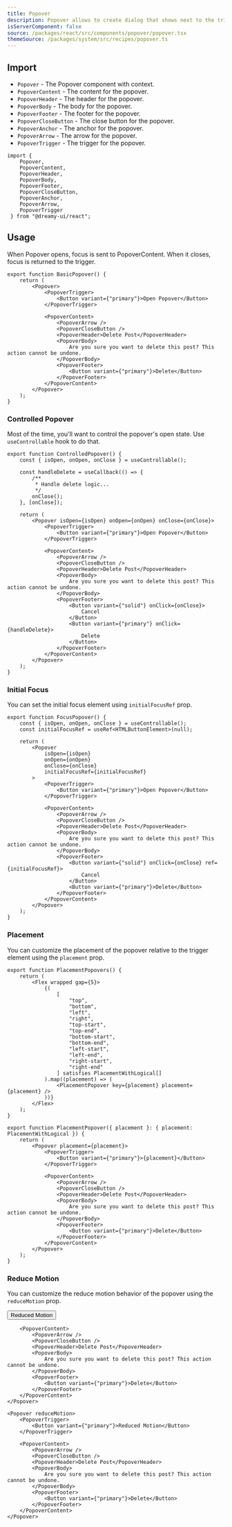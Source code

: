 ```yaml
---
title: Popover
description: Popover allows to create dialog that shows next to the trigger element.
isServerComponent: false
source: /packages/react/src/components/popover/popover.tsx
themeSource: /packages/system/src/recipes/popover.ts
---
```


## Import

- `Popover` - The Popover component with context.
- `PopoverContent` - The content for the popover.
- `PopoverHeader` - The header for the popover.
- `PopoverBody` - The body for the popover.
- `PopoverFooter` - The footer for the popover.
- `PopoverCloseButton` - The close button for the popover.
- `PopoverAnchor` - The anchor for the popover.
- `PopoverArrow` - The arrow for the popover.
- `PopoverTrigger` - The trigger for the popover.

```tsx
import { 
	Popover,
    PopoverContent,
    PopoverHeader,
    PopoverBody,
    PopoverFooter,
    PopoverCloseButton,
    PopoverAnchor,
    PopoverArrow,
    PopoverTrigger
 } from "@dreamy-ui/react";
```

## Usage

When Popover opens, focus is sent to PopoverContent. When it closes, focus is returned to the trigger.

<Wrapper>
	<BasicPopover />
</Wrapper>

```tsx
export function BasicPopover() {
    return (
        <Popover>
            <PopoverTrigger>
                <Button variant={"primary"}>Open Popover</Button>
            </PopoverTrigger>

            <PopoverContent>
                <PopoverArrow />
                <PopoverCloseButton />
                <PopoverHeader>Delete Post</PopoverHeader>
                <PopoverBody>
                    Are you sure you want to delete this post? This action cannot be undone.
                </PopoverBody>
                <PopoverFooter>
                    <Button variant={"primary"}>Delete</Button>
                </PopoverFooter>
            </PopoverContent>
        </Popover>
    );
}
```

### Controlled Popover

Most of the time, you'll want to control the popover's open state. Use `useControllable` hook to do that.

<Wrapper>
	<ControlledPopover />
</Wrapper>

```tsx
export function ControlledPopover() {
    const { isOpen, onOpen, onClose } = useControllable();

    const handleDelete = useCallback(() => {
        /**
         * Handle delete logic...
         */
        onClose();
    }, [onClose]);

    return (
        <Popover isOpen={isOpen} onOpen={onOpen} onClose={onClose}>
            <PopoverTrigger>
                <Button variant={"primary"}>Open Popover</Button>
            </PopoverTrigger>

            <PopoverContent>
                <PopoverArrow />
                <PopoverCloseButton />
                <PopoverHeader>Delete Post</PopoverHeader>
                <PopoverBody>
                    Are you sure you want to delete this post? This action cannot be undone.
                </PopoverBody>
                <PopoverFooter>
                    <Button variant={"solid"} onClick={onClose}>
                        Cancel
                    </Button>
                    <Button variant={"primary"} onClick={handleDelete}>
                        Delete
                    </Button>
                </PopoverFooter>
            </PopoverContent>
        </Popover>
    );
}
```

### Initial Focus

You can set the initial focus element using `initialFocusRef` prop.

<Wrapper>
	<FocusPopover />
</Wrapper>

```tsx
export function FocusPopover() {
    const { isOpen, onOpen, onClose } = useControllable();
    const initialFocusRef = useRef<HTMLButtonElement>(null);

    return (
        <Popover
            isOpen={isOpen}
            onOpen={onOpen}
            onClose={onClose}
            initialFocusRef={initialFocusRef}
        >
            <PopoverTrigger>
                <Button variant={"primary"}>Open Popover</Button>
            </PopoverTrigger>

            <PopoverContent>
                <PopoverArrow />
                <PopoverCloseButton />
                <PopoverHeader>Delete Post</PopoverHeader>
                <PopoverBody>
                    Are you sure you want to delete this post? This action cannot be undone.
                </PopoverBody>
                <PopoverFooter>
                    <Button variant={"solid"} onClick={onClose} ref={initialFocusRef}>
                        Cancel
                    </Button>
                    <Button variant={"primary"}>Delete</Button>
                </PopoverFooter>
            </PopoverContent>
        </Popover>
    );
}
```

### Placement

You can customize the placement of the popover relative to the trigger element using the `placement` prop.

<Wrapper>
	<PlacementPopovers />
</Wrapper>

```tsx
export function PlacementPopovers() {
    return (
        <Flex wrapped gap={5}>
            {(
                [
                    "top",
                    "bottom",
                    "left",
                    "right",
                    "top-start",
                    "top-end",
                    "bottom-start",
                    "bottom-end",
                    "left-start",
                    "left-end",
                    "right-start",
                    "right-end"
                ] satisfies PlacementWithLogical[]
            ).map((placement) => (
                <PlacementPopover key={placement} placement={placement} />
            ))}
        </Flex>
    );
}

export function PlacementPopover({ placement }: { placement: PlacementWithLogical }) {
    return (
        <Popover placement={placement}>
            <PopoverTrigger>
                <Button variant={"primary"}>{placement}</Button>
            </PopoverTrigger>

            <PopoverContent>
                <PopoverArrow />
                <PopoverCloseButton />
                <PopoverHeader>Delete Post</PopoverHeader>
                <PopoverBody>
                    Are you sure you want to delete this post? This action cannot be undone.
                </PopoverBody>
                <PopoverFooter>
                    <Button variant={"primary"}>Delete</Button>
                </PopoverFooter>
            </PopoverContent>
        </Popover>
    );
}
```

### Reduce Motion

You can customize the reduce motion behavior of the popover using the `reduceMotion` prop.

<Wrapper>
    <Popover reduceMotion>
        <PopoverTrigger>
            <Button variant={"primary"} w='fit-content'>Reduced Motion</Button>
        </PopoverTrigger>

        <PopoverContent>
            <PopoverArrow />
            <PopoverCloseButton />
            <PopoverHeader>Delete Post</PopoverHeader>
            <PopoverBody>
                Are you sure you want to delete this post? This action cannot be undone.
            </PopoverBody>
            <PopoverFooter>
                <Button variant={"primary"}>Delete</Button>
            </PopoverFooter>
        </PopoverContent>
    </Popover>
</Wrapper>

```tsx
<Popover reduceMotion>
    <PopoverTrigger>
        <Button variant={"primary"}>Reduced Motion</Button>
    </PopoverTrigger>

    <PopoverContent>
        <PopoverArrow />
        <PopoverCloseButton />
        <PopoverHeader>Delete Post</PopoverHeader>
        <PopoverBody>
            Are you sure you want to delete this post? This action cannot be undone.
        </PopoverBody>
        <PopoverFooter>
            <Button variant={"primary"}>Delete</Button>
        </PopoverFooter>
    </PopoverContent>
</Popover>
```
